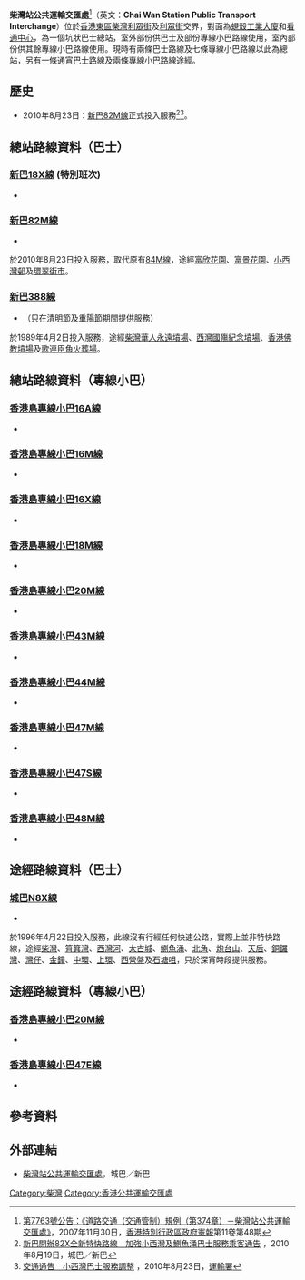 {{Infobox HK Bus terminus
 | image= ChaiWanStationPTI2020.jpg
 | name= 柴灣站公共運輸交匯處
 | engname= Chai Wan Station Public Transport Interchange
 | district= [[東區_(香港)|東區]]
 | area= [[柴灣|柴灣]]（西）
 | street= [[利眾街|利眾街]]前，近柴灣站（C出口）
 | coordinates= {{Coord|22|15|53.8|N|114|14|13.4|E|display=inline,title}}
 | opendate= 1985年
 | terminate= [[新巴|新巴]]<br>[[新巴18X線|18X]] (特別班次)、[[新巴82M線|82M]]、[[新巴388線|388]]<br>[[專線小巴|專線小巴]]<br>[[香港島專線小巴16A線|16A]]、[[香港島專線小巴16M線|16M]]、[[香港島專線小巴16X線|16X]]、[[香港島專線小巴18M線|18M]]、[[香港島專線小巴43M線|43M]]、[[香港島專線小巴44M線|44M]]、[[香港島專線小巴47M線|47M]]、[[香港島專線小巴48M線|48M]]
 | via= [[城巴|城巴]]<br>[[城巴N8X線|N8X]]<br>專線小巴[[香港島專線小巴20M線|20M]]<br>[[香港島專線小巴47E線|47E]]
 | feeder= [[港鐵|港鐵]][[港島綫|港島綫]][[柴灣站|柴灣站]]
 | nearbystreets= [[東區走廊|東區走廊]]、[[寧富街|寧富街]]、利眾街、[[吉勝街|吉勝街]]、[[柴灣道|柴灣道]]
 | nearbysights= [[柴灣工廠大廈|柴灣工廠大廈]]、[[柴灣公園|柴灣公園]]、[[羅屋民俗館|羅屋民俗館]]、[[新翠花園|新翠花園]]
 | notes= 
 | alternative= 
 | bgcolor= blue
 | fontcolor= white
}}
'''柴灣站公共運輸交匯處'''<ref>[http://www.gld.gov.hk/cgi-bin/gld/egazette/gazettefiles.cgi?lang=c&extra=&year=2007&month=11&day=30&vol=11&no=48&gn=7763&header=1&part=0&df=1&nt=gn&acurrentpage=12&agree=1&newfile=1&gaz_type=mg 第7763號公告：《道路交通（交通管制）規例（第374章）－柴灣站公共運輸交匯處》]，2007年11月30日，[[香港特別行政區政府憲報|香港特別行政區政府憲報]]第11卷第48期</ref>（英文：'''Chai Wan Station Public Transport Interchange'''）位於[[香港|香港]][[東區_(香港)|東區]][[柴灣|柴灣]][[利眾街|利眾街]]及[[利眾街|利眾街]]交界，對面為[[蜆殼工業大廈|蜆殼工業大廈]]和[[看通中心|看通中心]]，為一個坑狀巴士總站，室外部份供巴士及部份專線小巴路線使用，室內部份供其餘專線小巴路線使用。現時有兩條巴士路線及七條專線小巴路線以此為總站，另有一條通宵巴士路線及兩條專線小巴路線途經。

==歷史==
*2010年8月23日：[[新巴82M線|新巴82M線]]正式投入服務<ref>[http://www.nwstbus.com.hk/en/uploadedFiles/~CustomerNotice/19082010-CB.pdf 新巴開辦82X全新特快路線　加強小西灣及鰂魚涌巴士服務乘客通告] {{Wayback|url=http://www.nwstbus.com.hk/en/uploadedFiles/~CustomerNotice/19082010-CB.pdf |date=20160304120734 }}，2010年8月19日，城巴／新巴</ref><ref>[http://www.td.gov.hk/tc/traffic_notices/index_id_22817.html 交通通告　小西灣巴士服務調整] {{Wayback|url=http://www.td.gov.hk/tc/traffic_notices/index_id_22817.html |date=20201001085534 }}，2010年8月23日，[[運輸署|運輸署]]</ref>。

==總站路線資料（巴士）==
===[[新巴18X線|新巴18X線]] (特別班次)===
*{{HK Bus Route HKIsland|18X|special}}

===[[新巴82M線|新巴82M線]]===
*{{HK Bus Route HKIsland|82M|inline}}
於2010年8月23日投入服務，取代原有[[新巴84M線|84M線]]，途經[[富欣花園|富欣花園]]、[[富景花園|富景花園]]、[[小西灣邨|小西灣邨]]及[[環翠邨|環翠街市]]。

===[[新巴388線|新巴388線]]===
*{{HK Bus Route HKIsland|388|inline}}（只在[[清明節|清明節]]及[[重陽節|重陽節]]期間提供服務）
於1989年4月2日投入服務，途經[[柴灣華人永遠墳場|柴灣華人永遠墳場]]、[[西灣國殤紀念墳場|西灣國殤紀念墳場]]、[[香港佛教墳場|香港佛教墳場]]及[[歌連臣角火葬場|歌連臣角火葬場]]。

==總站路線資料（專線小巴）==
===[[香港島專線小巴16A線|香港島專線小巴16A線]]===
*{{HK MiniBus Route HK Show:16A|format=inline}}

===[[香港島專線小巴16M線|香港島專線小巴16M線]]===
*{{HK MiniBus Route HK Show:16M|format=inline}}

===[[香港島專線小巴16X線|香港島專線小巴16X線]]===
*{{HK MiniBus Route HK Show:16X|format=inline}}

===[[香港島專線小巴18M線|香港島專線小巴18M線]]===
*{{HK MiniBus Route HK Show:18M|format=inline}}

===[[香港島專線小巴20M線|香港島專線小巴20M線]]===
*{{HK MiniBus Route HK Show:20M|format=inline}}

===[[香港島專線小巴43M線|香港島專線小巴43M線]]===
*{{HK MiniBus Route HK Show:43M|format=inline}}

===[[香港島專線小巴44M線|香港島專線小巴44M線]]===
*{{HK MiniBus Route HK Show:44M|format=inline}}

===[[香港島專線小巴47M線|香港島專線小巴47M線]]===
*{{HK MiniBus Route HK Show:47M|format=inline}}

===[[香港島專線小巴47S線|香港島專線小巴47S線]]===
*{{HK MiniBus Route HK Show:47S|format=inline}}

===[[香港島專線小巴48M線|香港島專線小巴48M線]]===
*{{HK MiniBus Route HK Show:48M|format=inline}}

==途經路線資料（巴士）==
===[[城巴N8X線|城巴N8X線]]===
*{{HK Bus Route HKIsland|N8X|inline}}
於1996年4月22日投入服務，此線沒有行經任何快速公路，實際上並非特快路線，途經[[柴灣|柴灣]]、[[筲箕灣|筲箕灣]]、[[西灣河|西灣河]]、[[太古城|太古城]]、[[鰂魚涌|鰂魚涌]]、[[北角|北角]]、[[炮台山|炮台山]]、[[天后_(香港)|天后]]、[[銅鑼灣|銅鑼灣]]、[[灣仔|灣仔]]、[[金鐘|金鐘]]、[[中環|中環]]、[[上環|上環]]、[[西營盤|西營盤]]及[[石塘咀|石塘咀]]，只於深宵時段提供服務。

==途經路線資料（專線小巴）==
===[[香港島專線小巴20M線|香港島專線小巴20M線]]===
*{{HK MiniBus Route HK Show:20M|format=inline}}

===[[香港島專線小巴47E線|香港島專線小巴47E線]]===
*{{HK MiniBus Route HK Show:47E|format=inline}}

==參考資料==
{{reflist}}

==外部連結==
*[https://web.archive.org/web/20160304134116/http://www.nwstbus.com.hk/routes/routesearch.aspx?searchtype=3&intLangID=2&inpchg=0&desdistrict=EST&desarea=000016&destype=3&desid=001294 柴灣站公共運輸交匯處]，城巴／新巴

{{香港東區巴士總站列表}}

[[Category:柴灣|Category:柴灣]]
[[Category:香港公共運輸交匯處|Category:香港公共運輸交匯處]]